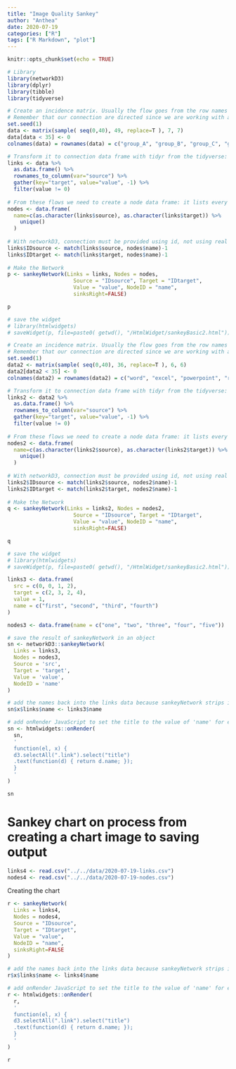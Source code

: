 ```yaml
---
title: "Image Quality Sankey"
author: "Anthea"
date: 2020-07-19
categories: ["R"]
tags: ["R Markdown", "plot"]
---
```


```r
knitr::opts_chunk$set(echo = TRUE)
```



```r
# Library
library(networkD3)
library(dplyr)
library(tibble)
library(tidyverse)
```
 
```r
# Create an incidence matrix. Usually the flow goes from the row names to the column names.
# Remember that our connection are directed since we are working with a flow.
set.seed(1)
data <- matrix(sample( seq(0,40), 49, replace=T ), 7, 7)
data[data < 35] <- 0
colnames(data) = rownames(data) = c("group_A", "group_B", "group_C", "group_D", "group_E", "group_F", "group_G")

# Transform it to connection data frame with tidyr from the tidyverse:
links <- data %>% 
  as.data.frame() %>% 
  rownames_to_column(var="source") %>% 
  gather(key="target", value="value", -1) %>%
  filter(value != 0)
 
# From these flows we need to create a node data frame: it lists every entities involved in the flow
nodes <- data.frame(
  name=c(as.character(links$source), as.character(links$target)) %>% 
    unique()
  )
 
# With networkD3, connection must be provided using id, not using real name like in the links dataframe.. So we need to reformat it.
links$IDsource <- match(links$source, nodes$name)-1 
links$IDtarget <- match(links$target, nodes$name)-1
 
# Make the Network
p <- sankeyNetwork(Links = links, Nodes = nodes,
                     Source = "IDsource", Target = "IDtarget",
                     Value = "value", NodeID = "name", 
                     sinksRight=FALSE)

p

# save the widget
# library(htmlwidgets)
# saveWidget(p, file=paste0( getwd(), "/HtmlWidget/sankeyBasic2.html"))
```



```r
# Create an incidence matrix. Usually the flow goes from the row names to the column names.
# Remember that our connection are directed since we are working with a flow.
set.seed(1)
data2 <- matrix(sample( seq(0,40), 36, replace=T ), 6, 6)
data2[data2 < 35] <- 0
colnames(data2) = rownames(data2) = c("word", "excel", "powerpoint", "r_stata", "website_pdf", "design_tool")

# Transform it to connection data frame with tidyr from the tidyverse:
links2 <- data2 %>% 
  as.data.frame() %>% 
  rownames_to_column(var="source") %>% 
  gather(key="target", value="value", -1) %>%
  filter(value != 0)
 
# From these flows we need to create a node data frame: it lists every entities involved in the flow
nodes2 <- data.frame(
  name=c(as.character(links2$source), as.character(links2$target)) %>% 
    unique()
  )
 
# With networkD3, connection must be provided using id, not using real name like in the links dataframe.. So we need to reformat it.
links2$IDsource <- match(links2$source, nodes2$name)-1 
links2$IDtarget <- match(links2$target, nodes2$name)-1
 
# Make the Network
q <- sankeyNetwork(Links = links2, Nodes = nodes2,
                     Source = "IDsource", Target = "IDtarget",
                     Value = "value", NodeID = "name", 
                     sinksRight=FALSE)

q

# save the widget
# library(htmlwidgets)
# saveWidget(p, file=paste0( getwd(), "/HtmlWidget/sankeyBasic2.html"))
```


```r
links3 <- data.frame(
  src = c(0, 0, 1, 2),
  target = c(2, 3, 2, 4),
  value = 1,
  name = c("first", "second", "third", "fourth")
)

nodes3 <- data.frame(name = c("one", "two", "three", "four", "five"))

# save the result of sankeyNetwork in an object
sn <- networkD3::sankeyNetwork(
  Links = links3,
  Nodes = nodes3,
  Source = 'src',
  Target = 'target',
  Value = 'value',
  NodeID = 'name'
)

# add the names back into the links data because sankeyNetwork strips it out
sn$x$links$name <- links3$name

# add onRender JavaScript to set the title to the value of 'name' for each link
sn <- htmlwidgets::onRender(
  sn,
  '
  function(el, x) {
  d3.selectAll(".link").select("title")
  .text(function(d) { return d.name; });
  }
  '
)

sn
```


# Sankey chart on process from creating a chart image to saving output

```r
links4 <- read.csv("../../data/2020-07-19-links.csv")
nodes4 <- read.csv("../../data/2020-07-19-nodes.csv")
```

Creating the chart


```r
r <- sankeyNetwork(
  Links = links4, 
  Nodes = nodes4,
  Source = "IDsource",
  Target = "IDtarget",
  Value = "value", 
  NodeID = "name",
  sinksRight=FALSE
)

# add the names back into the links data because sankeyNetwork strips it out
r$x$links$name <- links4$name

# add onRender JavaScript to set the title to the value of 'name' for each link
r <- htmlwidgets::onRender(
  r,
  '
  function(el, x) {
  d3.selectAll(".link").select("title")
  .text(function(d) { return d.name; });
  }
  '
)

r
```


